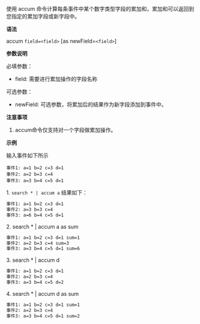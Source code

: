 使用 accum 命令计算每条事件中某个数字类型字段的累加和，累加和可以返回到您指定的累加字段或新字段中。

**语法**

accum `field=<field>` [as newField=`<field>`]

**参数说明**

必填参数：

* field: 需要进行累加操作的字段名称

可选参数：

* newField: 可选参数，将累加后的结果作为新字段添加到事件中。

**注意事项**

1. accum命令仅支持对一个字段做累加操作。

**示例**

输入事件如下所示

```
事件1: a=1 b=2 c=3 d=1
事件2: a=2 b=3 c=4
事件3: a=3 b=4 c=5 d=1
```

1\. `search * | accum a` 结果如下：

```bash
事件1: a=1 b=2 c=3 d=1
事件2: a=3 b=3 c=4
事件3: a=6 b=4 c=5 d=1
```

2\. search * | accum a as sum

```bash
事件1: a=1 b=2 c=3 d=1 sum=1
事件2: a=2 b=3 c=4 sum=3
事件3: a=3 b=4 c=5 d=1 sum=6
```

3\. search * | accum d

```bash
事件1: a=1 b=2 c=3 d=1
事件2: a=2 b=3 c=4
事件3: a=3 b=4 c=5 d=2
```

4\. search * | accum d as sum

```bash
事件1: a=1 b=2 c=3 d=1 sum=1
事件2: a=2 b=3 c=4
事件3: a=3 b=4 c=5 d=1 sum=2
```
